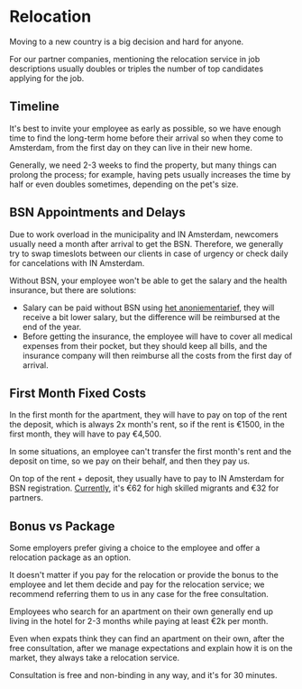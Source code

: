 <meta id="employer-relocation" title="Relocation" />

# Relocation

Moving to a new country is a big decision and hard for anyone.

For our partner companies, mentioning the relocation service in job descriptions usually doubles or triples the number of top candidates applying for the job.

## Timeline
It's best to invite your employee as early as possible, so we have enough time to find the long-term home before their arrival so when they come to Amsterdam, from the first day on they can live in their new home.

Generally, we need 2-3 weeks to find the property, but many things can prolong the process; for example, having pets usually increases the time by half or even doubles sometimes, depending on the pet's size.

## BSN Appointments and Delays
Due to work overload in the municipality and IN Amsterdam, newcomers usually need a month after arrival to get the BSN. Therefore, we generally try to swap timeslots between our clients in case of urgency or check daily for cancelations with IN Amsterdam.

Without BSN, your employee won't be able to get the salary and the health insurance, but there are solutions:

- Salary can be paid without BSN using [het anoniementarief](https://www.administratie-informatie.nl/anoniementarief), they will receive a bit lower salary, but the difference will be reimbursed at the end of the year.
- Before getting the insurance, the employee will have to cover all medical expenses from their pocket, but they should keep all bills, and the insurance company will then reimburse all the costs from the first day of arrival.

## First Month Fixed Costs
In the first month for the apartment, they will have to pay on top of the rent the deposit, which is always 2x month's rent, so if the rent is €1500, in the first month, they will have to pay €4,500.

<callout>
In some situations, an employee can't transfer the first month's rent and the deposit on time, so we pay on their behalf, and then they pay us.
</callout>

On top of the rent + deposit, they usually have to pay to IN Amsterdam for BSN registration. [Currently](https://www.iamsterdam.com/en/our-network/in-amsterdam/about/our-services/fees), it's €62 for high skilled migrants and €32 for partners.

## Bonus vs Package
Some employers prefer giving a choice to the employee and offer a relocation package as an option.

It doesn't matter if you pay for the relocation or provide the bonus to the employee and let them decide and pay for the relocation service; we recommend referring them to us in any case for the free consultation.

<callout type="warning">
    Employees who search for an apartment on their own generally end up living in the hotel for 2-3 months while paying at least €2k per month.
</callout>

Even when expats think they can find an apartment on their own, after the free consultation, after we manage expectations and explain how it is on the market, they always take a relocation service.

Consultation is free and non-binding in any way, and it's for 30 minutes.